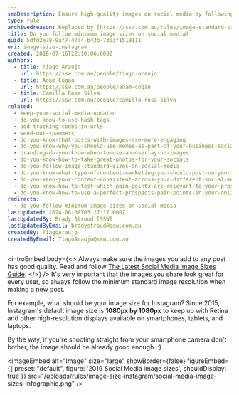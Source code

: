 ```yaml
---
seoDescription: Ensure high-quality images on social media by following minimum standard image resolutions, including Instagram's recommended 1080px x 1080px size for Retina displays.
type: rule
archivedreason: Replaced by [https://ssw.com.au/rules/image-standard-sizes-on-social-media](/rules/image-standard-sizes-on-social-media)
title: Do you follow minimum image sizes on social media?
guid: 5dfd2e78-9af7-47a4-b43b-7363f1519111
uri: image-size-instagram
created: 2018-07-16T22:10:06.000Z
authors:
  - title: Tiago Araujo
    url: https://ssw.com.au/people/tiago-araujo
  - title: Adam Cogan
    url: https://ssw.com.au/people/adam-cogan
  - title: Camilla Rosa Silva
    url: https://ssw.com.au/people/camilla-rosa-silva
related:
  - keep-your-social-media-updated
  - do-you-know-to-use-hash-tags
  - add-tracking-codes-in-urls
  - weed-out-spammers
  - do-you-know-that-posts-with-images-are-more-engaging
  - do-you-know-why-you-should-use-memes-as-part-of-your-business-social-media-content
  - branding-do-you-know-when-to-use-an-overlay-on-images
  - do-you-know-how-to-take-great-photos-for-your-socials
  - do-you-follow-image-standard-sizes-on-social-media
  - do-you-know-what-type-of-content-marketing-you-should-post-on-your-socials
  - do-you-keep-your-content-consistent-across-your-different-social-media-platforms
  - do-you-know-how-to-test-which-pain-points-are-relevant-to-your-prospect
  - do-you-know-how-to-use-a-perfect-prospects-pain-points-in-your-online-marketing
redirects:
  - do-you-follow-minimum-image-sizes-on-social-media
lastUpdated: 2024-06-08T03:27:17.000Z
lastUpdatedBy: Brady Stroud [SSW]
lastUpdatedByEmail: bradystroud@ssw.com.au
createdBy: TiagoAraujo
createdByEmail: TiagoAraujo@ssw.com.au
---
```


<introEmbed
  body={<>
Always make sure the images you add to any post has good quality. Read and follow [The Latest Social Media Image Sizes Guide](https://www.brandwatch.com/blog/social-media-image-sizes-guide/).
  </>}
/>
It's very important that the images you share look great for every user, so always follow the minimum standard image resolution when making a new post.

For example, what should be your image size for Instagram? Since 2015, Instagram's default image size is **1080px by 1080px** to keep up with Retina and other high-resolution displays available on smartphones, tablets, and laptops.

By the way, if you're shooting straight from your smartphone camera don't bother, the image should be already good enough. :)


<imageEmbed
  alt="Image"
  size="large"
  showBorder={false}
  figureEmbed={{
    preset: "default",
    figure: '2019 Social Media image sizes',
    shouldDisplay: true
  }}
  src="/uploads/rules/image-size-instagram/social-media-image-sizes-infographic.png"
/>
